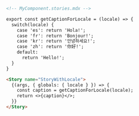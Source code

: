 ```md
<!-- MyComponent.stories.mdx -->

export const getCaptionForLocale = (locale) => {
  switch(locale) {
    case 'es': return 'Hola!';
    case 'fr': return 'Bonjour!';
    case 'kr': return '안녕하세요!';
    case 'zh': return '你好!';
    default:
      return 'Hello!';
  }
}

<Story name="StoryWithLocale">
  {(args, { globals: { locale } }) => {
    const caption = getCaptionForLocale(locale);
    return <>{caption}</>;
  }}
</Story>
```